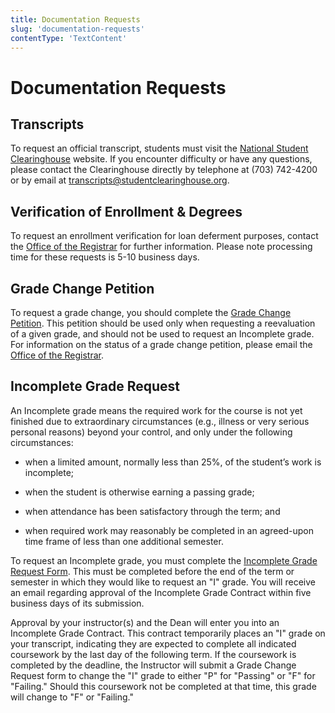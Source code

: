 ```yaml
---
title: Documentation Requests
slug: 'documentation-requests'
contentType: 'TextContent'
---
```


# Documentation Requests

## Transcripts

To request an official transcript, students must visit the
[National Student Clearinghouse](http://www.studentclearinghouse.org/) website. If you encounter
difficulty or have any questions, please contact the Clearinghouse directly by telephone at (703)
742-4200 or by email at
[transcripts@studentclearinghouse.org](mailto:transcripts@studentclearinghouse.org).

## Verification of Enrollment & Degrees

To request an enrollment verification for loan deferment purposes, contact the
[Office of the Registrar](mailto:registrar@makeschool.com) for further information. Please note
processing time for these requests is 5-10 business days.

## Grade Change Petition

To request a grade change, you should complete the
[Grade Change Petition](http://make.sc/grade-change-petition). This petition should be used only
when requesting a reevaluation of a given grade, and should not be used to request an Incomplete
grade. For information on the status of a grade change petition, please email the
[Office of the Registrar](mailto:registrar@makeschool.com).

## Incomplete Grade Request

An Incomplete grade means the required work for the course is not yet finished due to extraordinary
circumstances (e.g., illness or very serious personal reasons) beyond your control, and only under
the following circumstances:

- when a limited amount, normally less than 25%, of the student’s work is incomplete;

- when the student is otherwise earning a passing grade;

- when attendance has been satisfactory through the term; and

- when required work may reasonably be completed in an agreed-upon time frame of less than one
  additional semester.

To request an Incomplete grade, you must complete the
[Incomplete Grade Request Form](make.sc/incomplete-grade-request-form). This must be completed
before the end of the term or semester in which they would like to request an "I" grade. You will
receive an email regarding approval of the Incomplete Grade Contract within five business days of
its submission.

Approval by your instructor(s) and the Dean will enter you into an Incomplete Grade Contract. This
contract temporarily places an "I" grade on your transcript, indicating they are expected to
complete all indicated coursework by the last day of the following term. If the coursework is
completed by the deadline, the Instructor will submit a Grade Change Request form to change the "I"
grade to either "P" for "Passing" or "F" for "Failing." Should this coursework not be completed at
that time, this grade will change to "F" or "Failing."
